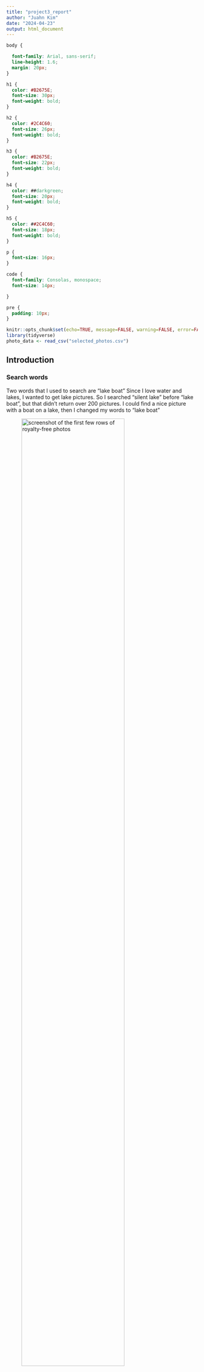 ---
title: "project3_report"
author: "Juahn Kim"
date: "2024-04-23"
output: html_document
---
```{css echo=FALSE}
body {

  font-family: Arial, sans-serif;
  line-height: 1.6;
  margin: 20px;
}

h1 {
  color: #B2675E;
  font-size: 30px;
  font-weight: bold;
}

h2 {
  color: #2C4C60;
  font-size: 26px;
  font-weight: bold;
}

h3 {
  color: #B2675E;
  font-size: 22px;
  font-weight: bold;
}

h4 {
  color: ##darkgreen;
  font-size: 20px;
  font-weight: bold;
}

h5 {
  color: ##2C4C60;
  font-size: 18px;
  font-weight: bold;
}

p {
  font-size: 16px;
}

code {
  font-family: Consolas, monospace;
  font-size: 14px;

}

pre {
  padding: 10px;
}
```

```{r setup, include=FALSE}
knitr::opts_chunk$set(echo=TRUE, message=FALSE, warning=FALSE, error=FALSE)
library(tidyverse)
photo_data <- read_csv("selected_photos.csv")
```

## Introduction

### Search words

Two words that I used to search are "lake boat" Since I love water and lakes, I wanted to get lake pictures. So I searched "silent lake" before "lake boat", but that didn't return over 200 pictures. I could find a nice picture with a boat on a lake, then I changed my words to "lake boat" 

![screenshot of the first few rows of royalty-free photos](top_photos.png){width="80%"}

### Observed features of the photos

1.  Tags: common tags are "lake", "boat" and "sunset"

2.  page orientation: Mostly landscape

3.  Colors: The main colors is blue and Orange is the next common color.

```{r}
knitr::kable(photo_data%>% select(pageURL))
```

![These are 50 pictures that I got when I searched "lake boat"](my_photos.gif){width="80%"}

## Key features of selected photos

```{r}
meanLikesProportion <- photo_data$likesProportion %>% mean(na.rm=TRUE)
total_photos <- nrow(photo_data)
meanViews <- photo_data$views %>% mean(na.rm=TRUE)
boat_photos <- sum(str_detect(photo_data$tags, "boat"))
```

1.  The mean proportion of likes for the selected photos is `r round(meanLikesProportion, 1)`%.

2.  A total of `r total_photos` photos were selected for analysis.

3.  Among the selected photos, `r boat_photos` have "boat" tags.

4.  Then mean number of views for the selected photos is `r round(meanViews)`.

## Creativity

```{r}
#seperate rows with "," to get a single tag from tags 
tags_new <- photo_data%>%
  separate_rows(tags, sep = ", ")
tags_new
# count number of each tags
tags_count <- tags_new%>%
  group_by(tags)%>%
  summarise(n())
#rename "n()" to "freq" 
tags_count<- tags_count %>%
  rename(freq = 2)
# Filter the top 5 tags from tags_count
top_tags_counts <- tags_count %>%
  filter(freq %in% head(sort(freq, decreasing = TRUE), 5))

  
# Plot the bar plot
ggplot(top_tags_counts, aes(x = tags, y = freq)) +
  geom_bar(stat = "identity", fill = "skyblue") +
  labs(x = "Tags", y = "Frequency", title = "Top 5 Most Common Tags") 

```

I demonstrated creativity by creating a plot representing top 5 most common tags. To get a separated tags , the contents from the Lab3A and Lab3B were useful like separate_rows() function to unnest the variable tags with ", " , group_by(), rename(), and filter().

## Learning reflection
In Module 3, I gained extensive knowledge in manipulating data from CSV and JSON formats through completing lab tasks and the project. It was interesting to discover how I could craft a new data frame tailored to my exploration needs by manipulating and summarizing data. Additionally, I learned to create calculated variables derived from dataset exploration. Utilizing APIs in the project further deepened my understanding of their functionality and application. This experience not only enhanced my data manipulation skills but also broadened my comprehension of APIs, underscoring their importance in data analysis. Lastly, reusing some functions from previous labs were a good way of revision.


## Appendix
```{r file='exploration.R', eval=FALSE, echo=TRUE}

```

